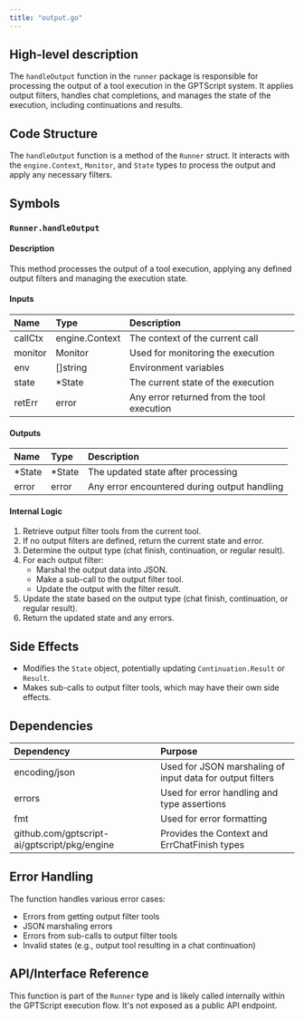 ```yaml
---
title: "output.go"
---
```


## High-level description
The `handleOutput` function in the `runner` package is responsible for processing the output of a tool execution in the GPTScript system. It applies output filters, handles chat completions, and manages the state of the execution, including continuations and results.

## Code Structure
The `handleOutput` function is a method of the `Runner` struct. It interacts with the `engine.Context`, `Monitor`, and `State` types to process the output and apply any necessary filters.

## Symbols

### `Runner.handleOutput`
#### Description
This method processes the output of a tool execution, applying any defined output filters and managing the execution state.

#### Inputs
| Name | Type | Description |
|:-----|:-----|:------------|
| callCtx | engine.Context | The context of the current call |
| monitor | Monitor | Used for monitoring the execution |
| env | []string | Environment variables |
| state | *State | The current state of the execution |
| retErr | error | Any error returned from the tool execution |

#### Outputs
| Name | Type | Description |
|:-----|:-----|:------------|
| *State | *State | The updated state after processing |
| error | error | Any error encountered during output handling |

#### Internal Logic
1. Retrieve output filter tools from the current tool.
2. If no output filters are defined, return the current state and error.
3. Determine the output type (chat finish, continuation, or regular result).
4. For each output filter:
   - Marshal the output data into JSON.
   - Make a sub-call to the output filter tool.
   - Update the output with the filter result.
5. Update the state based on the output type (chat finish, continuation, or regular result).
6. Return the updated state and any errors.

## Side Effects
- Modifies the `State` object, potentially updating `Continuation.Result` or `Result`.
- Makes sub-calls to output filter tools, which may have their own side effects.

## Dependencies
| Dependency | Purpose |
|:-----------|:--------|
| encoding/json | Used for JSON marshaling of input data for output filters |
| errors | Used for error handling and type assertions |
| fmt | Used for error formatting |
| github.com/gptscript-ai/gptscript/pkg/engine | Provides the Context and ErrChatFinish types |

## Error Handling
The function handles various error cases:
- Errors from getting output filter tools
- JSON marshaling errors
- Errors from sub-calls to output filter tools
- Invalid states (e.g., output tool resulting in a chat continuation)

## API/Interface Reference
This function is part of the `Runner` type and is likely called internally within the GPTScript execution flow. It's not exposed as a public API endpoint.